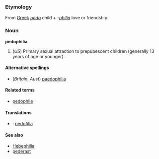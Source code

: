 ===Etymology===
From [[Greek]] ''[[pedo]]'' child + ''-[[philia]]'' love or friendship.

===Noun===
'''pedophilia'''

# (''US'') Primary sexual attraction to prepubescent children (generally 13 years of age or younger).

====Alternative spellings====
*(''Britain'', ''Aust'') [[paedophilia]]

====Related terms====
*[[pedophile]]

====Translations====
*{{msg:fi}}: [[pedofilia]]

====See also====
*[[Hebephilia]]
*[[pederast]]